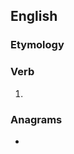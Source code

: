 ==English==

===Etymology===
{{suffix|en|stole|est}}

===Verb===
{{head|en|verb form|cat2=second-person singular forms}}

# {{en-archaic second-person singular past of|steal}}

===Anagrams===
* {{anagrams|en|a=elosstt|Stoltes|lostest}}